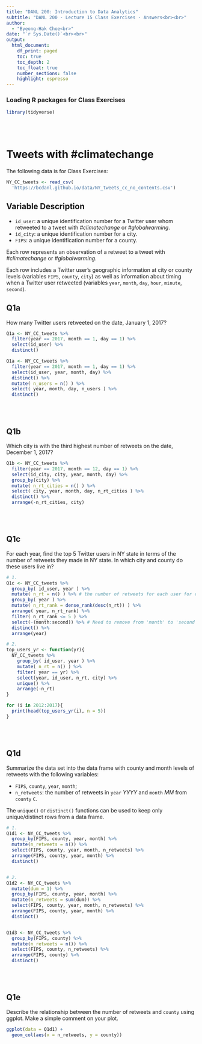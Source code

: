 ```yaml
---
title: "DANL 200: Introduction to Data Analytics"
subtitle: "DANL 200 - Lecture 15 Class Exercises - Answers<br><br>" 
author: 
  - "Byeong-Hak Choe<br>"
date: "`r Sys.Date()`<br><br>"
output: 
  html_document:
    df_print: paged
    toc: true
    toc_depth: 2
    toc_float: true
    number_sections: false
    highlight: espresso
---
```



### Loading R packages for Class Exercises

```r
library(tidyverse)
```

<br><br>


# Tweets with #climatechange
The following data is for Class Exercises:

```r
NY_CC_tweets <- read_csv(
  'https://bcdanl.github.io/data/NY_tweets_cc_no_contents.csv')
```

## Variable Description

- `id_user`: a unique identification number for a Twitter user whom retweeted to a tweet with *#climatechange* or *#globalwarming*.
- `id_city`: a unique identification number for a city.
- `FIPS`: a unique identification number for a county.

Each row represents an observation of a retweet to a tweet with *#climatechange* or *#globalwarming*.

Each row includes a Twitter user's geographic information at city or county levels (variables `FIPS`, `county`, `city`) as well as information about timing when a Twitter user retweeted (variables `year`, `month`, `day`, `hour`, `minute`, `second`). 


## Q1a
How many Twitter users retweeted on the date, January 1, 2017?

```r
Q1a <- NY_CC_tweets %>% 
  filter(year == 2017, month == 1, day == 1) %>% 
  select(id_user) %>% 
  distinct() 

Q1a <- NY_CC_tweets %>% 
  filter(year == 2017, month == 1, day == 1) %>% 
  select(id_user, year, month, day) %>% 
  distinct() %>% 
  mutate( n_users = n() ) %>% 
  select( year, month, day, n_users ) %>% 
  distinct()
```

<br><br>

## Q1b
Which city is with the third highest number of retweets on the date, December 1, 2017?

```r
Q1b <- NY_CC_tweets %>% 
  filter(year == 2017, month == 12, day == 1) %>% 
  select(id_city, city, year, month, day) %>% 
  group_by(city) %>% 
  mutate( n_rt_cities = n() ) %>% 
  select( city, year, month, day, n_rt_cities ) %>% 
  distinct() %>% 
  arrange(-n_rt_cities, city)
```

<br><br>

## Q1c
For each year, find the top 5 Twitter users in NY state in terms of the number of retweets they made in NY state. In which city and county do these users live in?

```r
# 1.
Q1c <- NY_CC_tweets %>% 
  group_by( id_user, year ) %>% 
  mutate( n_rt = n() ) %>% # the number of retweets for each user for each year
  group_by( year ) %>% 
  mutate( n_rt_rank = dense_rank(desc(n_rt)) ) %>% 
  arrange( year, n_rt_rank) %>% 
  filter( n_rt_rank <= 5 ) %>% 
  select(-(month:second)) %>% # Need to remove from 'month' to 'second' to use distinct().
  distinct() %>% 
  arrange(year)

# 2.
top_users_yr <- function(yr){
  NY_CC_tweets %>% 
    group_by( id_user, year ) %>% 
    mutate( n_rt = n() ) %>% 
    filter( year == yr) %>% 
    select(year, id_user, n_rt, city) %>% 
    unique() %>% 
    arrange(-n_rt)
}

for (i in 2012:2017){
  print(head(top_users_yr(i), n = 5))
}
```

<br><br>

## Q1d
Summarize the data set into the data frame with county and month levels of retweets with the following variables:

- `FIPS`, `county`, `year`, `month`;
- `n_retweets`: the number of retweets in `year` *YYYY* and `month` *MM* from `county` `C`.

The `unique()` or `distinct()` functions can be used to keep only unique/distinct rows from a data frame.

```r
# 1.
Q1d1 <- NY_CC_tweets %>% 
  group_by(FIPS, county, year, month) %>% 
  mutate(n_retweets = n()) %>% 
  select(FIPS, county, year, month, n_retweets) %>% 
  arrange(FIPS, county, year, month) %>% 
  distinct()


# 2.
Q1d2 <- NY_CC_tweets %>% 
  mutate(dum = 1) %>% 
  group_by(FIPS, county, year, month) %>% 
  mutate(n_retweets = sum(dum)) %>% 
  select(FIPS, county, year, month, n_retweets) %>% 
  arrange(FIPS, county, year, month) %>% 
  distinct()


Q1d3 <- NY_CC_tweets %>% 
  group_by(FIPS, county) %>% 
  mutate(n_retweets = n()) %>% 
  select(FIPS, county, n_retweets) %>% 
  arrange(FIPS, county) %>% 
  distinct()
```

<br><br>


## Q1e
Describe the relationship between the number of retweets and `county` using ggplot. Make a simple comment on your plot.

```r
ggplot(data = Q1d1) +
  geom_col(aes(x = n_retweets, y = county))
```
